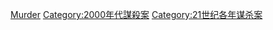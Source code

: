 {{cat topic in year| topic=謀殺案| year=2005}}

[[Category:2005年罪案|Murder]]
[[Category:2000年代謀殺案|Category:2000年代謀殺案]]
[[Category:21世纪各年谋杀案|Category:21世纪各年谋杀案]]